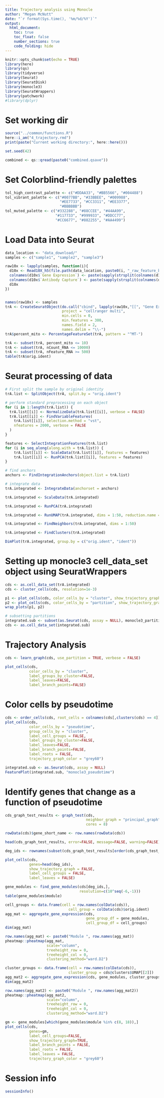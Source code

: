 ```yaml
---
title: Trajectory analysis using Monocle
author: "Megan McNutt"
date: "`r format(Sys.time(), '%m/%d/%Y')`"
output: 
  html_document:
    toc: true
    toc_float: false
    number_sections: true
    code_folding: hide
---
```


<style>
    body .main-container {
        max-width: 90%;
        width: 90%;
    }
</style>

```r
knitr::opts_chunk$set(echo = TRUE)
library(here)
library(qs)
library(tidyverse)
library(Seurat)
library(SeuratDisk)
library(monocle3)
library(SeuratWrappers)
library(patchwork)
#library(dplyr)


```

# Set working dir

```r
source("../common/functions.R")
here::i_am("4_trajectory.rmd")
print(paste("Current working directory:", here::here()))

```

```r
set.seed(42)

combined <- qs::qread(paste0("combined.qsave"))

```

# Set Colorblind-friendly palettes
```r

tol_high_contrast_palette <- c("#DDAA33", "#BB5566", "#004488")
tol_vibrant_palette <- c("#0077BB", "#33BBEE", "#009988",
                         "#EE7733", "#CC3311", "#EE3377",
                         "#BBBBBB")
tol_muted_palette <- c("#332288", "#88CCEE", "#44AA99",
                       "#117733", "#999933", "#DDCC77",
                       "#CC6677", "#882255", "#AA4499")

```

# Load Data into Seurat
```r
data_location <- "data_download/"
samples <- c("sample1", "sample2", "sample3")

raw10x <- lapply(samples, function(i){
  d10x <- Read10X_h5(file.path(data_location, paste0(i, "_raw_feature_bc_matrix.h5")))
  colnames(d10x$`Gene Expression`) <- paste(sapply(strsplit(colnames(d10x$`Gene Expression`),split="-"),'[[',1L),i,sep="-")
  colnames(d10x$`Antibody Capture`) <- paste(sapply(strsplit(colnames(d10x$`Antibody Capture`),split="-"),'[[',1L),i,sep="-")
  d10x
})


names(raw10x) <- samples
trA <- CreateSeuratObject(do.call("cbind", lapply(raw10x,"[[", "Gene Expression")),
                          project = "cellranger multi",
                          min.cells = 0,
                          min.features = 300,
                          names.field = 2,
                          names.delim = "\\-")
trA$percent_mito <- PercentageFeatureSet(trA, pattern = "^MT-")

trA <- subset(trA, percent_mito <= 10)
trA <- subset(trA, nCount_RNA <= 10000)
trA <- subset(trA, nFeature_RNA >= 500)
table(trA$orig.ident)

```

# Seurat processing of data

```r
# First split the sample by original identity
trA.list <- SplitObject(trA, split.by = "orig.ident")

# perform standard preprocessing on each object
for (i in 1:length(trA.list)) {
  trA.list[[i]] <- NormalizeData(trA.list[[i]], verbose = FALSE)
  trA.list[[i]] <- FindVariableFeatures(
    trA.list[[i]], selection.method = "vst",
    nfeatures = 2000, verbose = FALSE
  )
}

features <- SelectIntegrationFeatures(trA.list)
for (i in seq_along(along.with = trA.list)) {
    trA.list[[i]] <- ScaleData(trA.list[[i]], features = features)
    trA.list[[i]] <- RunPCA(trA.list[[i]], features = features)
}

# find anchors
anchors <- FindIntegrationAnchors(object.list = trA.list)

# integrate data
trA.integrated <- IntegrateData(anchorset = anchors)

trA.integrated <- ScaleData(trA.integrated)

trA.integrated <- RunPCA(trA.integrated)

trA.integrated <- RunUMAP(trA.integrated, dims = 1:50, reduction.name = "UMAP")

trA.integrated <- FindNeighbors(trA.integrated, dims = 1:50)

trA.integrated <- FindClusters(trA.integrated)

DimPlot(trA.integrated, group.by = c("orig.ident", "ident"))

```

# Setting up monocle3 cell_data_set object using SeuratWrappers
```r
cds <- as.cell_data_set(trA.integrated)
cds <- cluster_cells(cds, resolution=1e-3)

p1 <- plot_cells(cds, color_cells_by = "cluster", show_trajectory_graph = FALSE)
p2 <- plot_cells(cds, color_cells_by = "partition", show_trajectory_graph = FALSE)
wrap_plots(p1, p2)

# subsetting partitions
integrated.sub <- subset(as.Seurat(cds, assay = NULL), monocle3_partitions == 1)
cds <- as.cell_data_set(integrated.sub)

```

# Trajectory Analysis
```r
cds <- learn_graph(cds, use_partition = TRUE, verbose = FALSE)

plot_cells(cds,
           color_cells_by = "cluster",
           label_groups_by_cluster=FALSE,
           label_leaves=FALSE,
           label_branch_points=FALSE)
```

# Color cells by pseudotime
```r
cds <- order_cells(cds, root_cells = colnames(cds[,clusters(cds) == 4]))
plot_cells(cds,
           color_cells_by = "pseudotime",
           group_cells_by = "cluster",
           label_cell_groups = FALSE,
           label_groups_by_cluster=FALSE,
           label_leaves=FALSE,
           label_branch_points=FALSE,
           label_roots = FALSE,
           trajectory_graph_color = "grey60")

integrated.sub <- as.Seurat(cds, assay = NULL)
FeaturePlot(integrated.sub, "monocle3_pseudotime")
```

# Identify genes that change as a function of pseudotime
```r
cds_graph_test_results <- graph_test(cds,
                                     neighbor_graph = "principal_graph",
                                     cores = 8)

rowData(cds)$gene_short_name <- row.names(rowData(cds))

head(cds_graph_test_results, error=FALSE, message=FALSE, warning=FALSE)

deg_ids <- rownames(subset(cds_graph_test_results[order(cds_graph_test_results$morans_I, decreasing = TRUE),], q_value < 0.05))

plot_cells(cds,
           genes=head(deg_ids),
           show_trajectory_graph = FALSE,
           label_cell_groups = FALSE,
           label_leaves = FALSE)

gene_modules <- find_gene_modules(cds[deg_ids,],
                                  resolution=c(10^seq(-6,-1)))
table(gene_modules$module)

cell_groups <- data.frame(cell = row.names(colData(cds)),
                             cell_group = colData(cds)$orig.ident)
agg_mat <- aggregate_gene_expression(cds,
                                     gene_group_df = gene_modules,
                                     cell_group_df = cell_groups)
dim(agg_mat)

row.names(agg_mat) <- paste0("Module ", row.names(agg_mat))
pheatmap::pheatmap(agg_mat,
                   scale="column",
                   treeheight_row = 0,
                   treeheight_col = 0,
                   clustering_method="ward.D2")

cluster_groups <- data.frame(cell = row.names(colData(cds)),
                             cluster_group = cds@clusters$UMAP[[2]])
agg_mat2 <- aggregate_gene_expression(cds, gene_modules, cluster_groups)
dim(agg_mat2)

row.names(agg_mat2) <- paste0("Module ", row.names(agg_mat2))
pheatmap::pheatmap(agg_mat2,
                   scale="column",
                   treeheight_row = 0,
                   treeheight_col = 0,
                   clustering_method="ward.D2")

gm <- gene_modules[which(gene_modules$module %in% c(8, 18)),]
plot_cells(cds,
           genes=gm,
           label_cell_groups=FALSE,
           show_trajectory_graph=TRUE,
           label_branch_points = FALSE,
           label_roots = FALSE,
           label_leaves = FALSE,
           trajectory_graph_color = "grey60")
```



# Session info

```r
sessionInfo()
```
